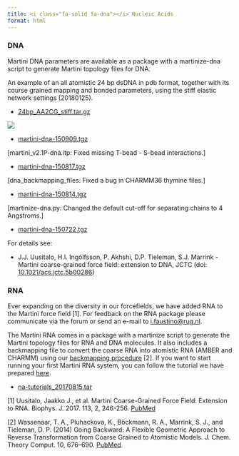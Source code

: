 ```yaml
---
title: <i class="fa-solid fa-dna"></i> Nucleic Acids
format: html
---
```


### DNA

Martini DNA parameters are available as a package with a martinize-dna script to generate Martini topology files for DNA.

An example of an all atomistic 24 bp dsDNA in pdb format, together with its course grained mapping and bonded parameters, using the stiff elastic network settings (20180125).

- [24bp_AA2CG_stiff.tar.gz](https://martini-library.s3.us-east-2.amazonaws.com/ff_parameters/martini2/nucleic_acids/dna/24bp_AA2CG_stiff.tar)

![](dna_image.png)

- [martini-dna-150909.tgz](https://martini-library.s3.us-east-2.amazonaws.com/ff_parameters/martini2/nucleic_acids/dna/martini-dna-150909.tar)

[martini_v2.1P-dna.itp: Fixed missing T-bead - S-bead interactions.]

- [martini-dna-150817.tgz](https://martini-library.s3.us-east-2.amazonaws.com/ff_parameters/martini2/nucleic_acids/dna/martini-dna-150817.tar)

[dna_backmapping_files: Fixed a bug in CHARMM36 thymine files.]

- [martini-dna-150814.tgz](https://martini-library.s3.us-east-2.amazonaws.com/ff_parameters/martini2/nucleic_acids/dna/martini-dna-150814.tar)

[martinize-dna.py: Changed the default cut-off for separating chains to 4 Angstroms.]

- [martini-dna-150722.tgz](https://martini-library.s3.us-east-2.amazonaws.com/ff_parameters/martini2/nucleic_acids/dna/martini-dna-150722.tar)

For details see:

- J.J. Uusitalo, H.I. Ingólfsson, P. Akhshi, D.P. Tieleman, S.J. Marrink - Martini coarse-grained force field: extension to DNA, JCTC (doi: [10.1021/acs.jctc.5b00286](http://dx.doi.org/10.1021/acs.jctc.5b00286))


### RNA

Ever expanding on the diversity in our forcefields, we have added RNA to the  Martini force field [1]. For feedback on the RNA package please communicate via the forum or send an e-mail to [i.faustino@rug.nl](mailto: i.faustino@rug.nl).

The Martini RNA comes in a package with a martinize script to generate the Martini topology files for RNA and DNA molecules. It also includes a backmapping file to convert the coarse RNA into atomistic RNA (AMBER and CHARMM) using our [backmapping procedure](../../../tutorials/Martini3/Backward/index.qmd) [2]. If you want to start running your first Martini RNA system, you can follow the tutorial we have prepared [here](../../../tutorials/Legacy/martini2/rna.qmd).

- [na-tutorials_20170815.tar](https://martini-library.s3.us-east-2.amazonaws.com/ff_parameters/martini2/nucleic_acids/rna/na-tutorials_20170815.tar)

[1] Uusitalo, Jaakko J., et al. Martini Coarse-Grained Force Field: Extension to RNA. Biophys. J. 2017. 113, 2, 246-256. [PubMed](https://www.ncbi.nlm.nih.gov/pubmed/28633759)

[2] Wassenaar, T. A., Pluhackova, K., Böckmann, R. A., Marrink, S. J., and Tieleman, D. P. (2014) Going Backward: A Flexible Geometric Approach to Reverse Transformation from Coarse Grained to Atomistic Models. J. Chem. Theory Comput. 10, 676–690. [PubMed](https://www.ncbi.nlm.nih.gov/pubmed/26580045)
